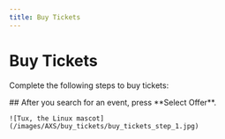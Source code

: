 ```yaml
---
title: Buy Tickets
---
```




# Buy Tickets

Complete the following steps to buy tickets:

<Steps>
    ## After you search for an event, press **Select Offer**.

    ![Tux, the Linux mascot](/images/AXS/buy_tickets/buy_tickets_step_1.jpg)

</Steps>